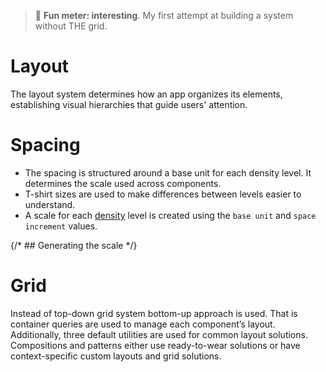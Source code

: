 
<Meta title="Foundations/Layout" />

> 🙂 **Fun meter: interesting**. My first attempt at building a system without THE grid.

# Layout

The layout system determines how an app organizes its elements, establishing visual hierarchies that guide users' attention.

# Spacing

- The spacing is structured around a base unit for each density level. It determines the scale used across components.
- T-shirt sizes are used to make differences between levels easier to understand.
- A scale for each [density](../?path=/docs/foundations-density--docs) level is created using the ```base unit``` and ```space increment``` values.

{/* ## Generating the scale */}

# Grid

Instead of top-down grid system bottom-up approach is used. That is container queries are used to manage each component’s layout.
Additionally, three default utilities are used for common layout solutions. Compositions and patterns either use ready-to-wear solutions
or have context-specific custom layouts and grid solutions.
